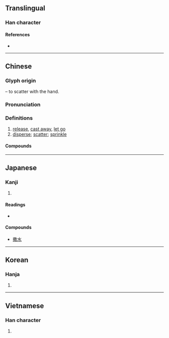 {{also|撤}}
{{character info/new}}
==Translingual==

===Han character===
{{Han char|rn=64|rad=手|as=12|sn=15|four=58040|canj=QTBK|ids=⿰扌散}}

====References====
* {{Han ref|kx=0454.070|dkj=12697|dj=0803.230|hdz=31953.090|uh=6492|ud=25746|bh=BCBB|bd=48315}}

----

==Chinese==
{{zh-forms}}

===Glyph origin===
{{Han etym}}
{{Han compound|手|alt1=扌|t1=hand|散|ls=psc|c1=s|c2=p}} – to scatter with the hand.

===Pronunciation===
{{zh-pron
|m=sā,sǎ
|m_note=sā - vernacular ("cast out, release, let go"); sǎ - literary ("sprinkle, spread")
|c=saat3
|h=pfs=
|md=
|mn=ml:sat/soah
|mn_note=sat - literary; soah - vernacular
|w=
|mc=y
|oc=y
|cat=
}}

===Definitions===
{{zh-hanzi}}

# [[release]], [[cast away]], [[let go]]
# [[disperse]]; [[scatter]]; [[sprinkle]]

====Compounds====
{{zh-der|撒把|撒旦|撒旦教|撒刁|撒欢儿|撒谎|撒娇|撒娇儿|撒酒疯|撒酒疯儿|撒科打诨|撒拉族|撒赖|撒尿|撒泼|撒气|撒手|撒手锏|撒腿|撒网|撒窝|撒鸭子|撒丫子|撒野|撒播|撒施}}

----

==Japanese==

===Kanji===
{{ja-kanji|grade=|rs=手12}}

# {{defn|lang=ja|sort=手12}}

====Readings====
* {{ja-readings|on=[[さん]] (san), [[さつ]] (satsu)|kun=[[まく]] (maku)}}

====Compounds====
* [[撒水]]

----

==Korean==

===Hanja===
{{ko-hanja|hangeul=살|eumhun=|rv=sal|mr=sal|y=sal}}

# {{defn|lang=ko|sort=手12}}

----

==Vietnamese==

===Han character===
{{vi-hantu|[[tát]], [[tản]], [[rát]]|rs=手12}}

# {{defn|lang=vi|sort=手12}}